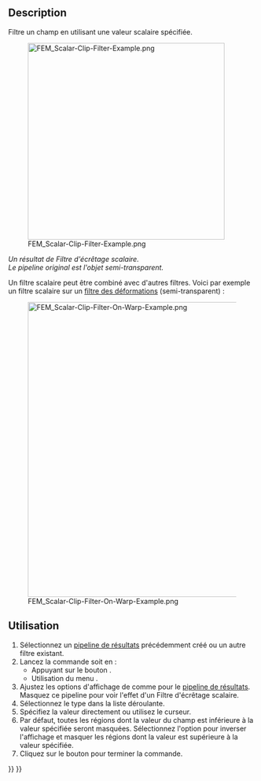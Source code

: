 <languages/>

{{Docnav/fr
|[[FEM_PostFilterWarp/fr|Filtre des déformations]]
|[[FEM_PostFilterCutFunction/fr|Filtre de découpe selon une fonction]]
|[[FEM_Workbench/fr|Atelier FEM]]
|IconL=FEM_PostFilterWarp.svg
|IconR=FEM_PostFilterCutFunction.svg
|IconC=Workbench_FEM.svg
}}

{{GuiCommand/fr
|Name=FEM PostFilterClipScalar
|Name/fr=FEM Filtre d'écrêtage scalaire
|MenuLocation=Résultats → Filtre d'écrêtage scalaire
|Workbenches=[[FEM_Workbench/fr|FEM]]
|SeeAlso=[[FEM_PostPipelineFromResult/fr|FEM Pipeline de résultats]], [[FEM_tutorial/fr|FEM Tutoriel]]
}}

==Description==

Filtre un champ en utilisant une valeur scalaire spécifiée.

[[File:FEM_Scalar-Clip-Filter-Example.png|400px]]

<div class="mw-translate-fuzzy">
''Un résultat de Filtre d'écrêtage scalaire.</br>Le pipeline original est l'objet semi-transparent.''
</div>

Un filtre scalaire peut être combiné avec d'autres filtres. Voici par exemple un filtre scalaire sur un [[FEM_PostFilterWarp/fr|filtre des déformations]] (semi-transparent) :

[[File:FEM_Scalar-Clip-Filter-On-Warp-Example.png|600px]]

<span id="Usage"></span>
==Utilisation==

<div class="mw-translate-fuzzy">
# Sélectionnez un [[FEM_PostPipelineFromResult/fr|pipeline de résultats]] précédemment créé ou un autre filtre existant.
# Lancez la commande soit en :
#* Appuyant sur le bouton {{Button|[[Image:FEM_PostFilterClipScalar.svg|16px]] '''Filtre d'écrêtage scalaire'''}}.
#* Utilisation du menu {{MenuCommand|Résultats → [[Image:FEM_PostFilterClipScalar.svg|16px]] Filtre d'écrêtage scalaire}}.
# Ajustez les options d'affichage de {{MenuCommand|Résultats}} comme pour le [[FEM_PostPipelineFromResult/fr|pipeline de résultats]]. Masquez ce pipeline pour voir l'effet d'un Filtre d'écrêtage scalaire.
# Sélectionnez le type {{MenuCommand|Scalaire}} dans la liste déroulante.
# Spécifiez la valeur {{MenuCommand|Filtre scalaire}} directement ou utilisez le curseur.
# Par défaut, toutes les régions dont la valeur du champ est inférieure à la valeur spécifiée seront masquées. Sélectionnez l'option {{MenuCommand|Inverser l'écrêtage}} pour inverser l'affichage et masquer les régions dont la valeur est supérieure à la valeur spécifiée.
# Cliquez sur le bouton {{Button|OK}} pour terminer la commande.
</div>


{{Docnav/fr
|[[FEM_PostFilterWarp/fr|Filtre des déformations]]
|[[FEM_PostFilterCutFunction/fr|Filtre de découpe selon une fonction]]
|[[FEM_Workbench/fr|Atelier FEM]]
|IconL=FEM_PostFilterWarp.svg
|IconR=FEM_PostFilterCutFunction.svg
|IconC=Workbench_FEM.svg
}}

{{FEM Tools navi{{#translation:}}}}
{{Userdocnavi{{#translation:}}}}
{{clear}}